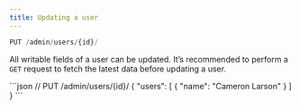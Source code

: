 ```yaml
---
title: Updating a user
---
```


```js
PUT /admin/users/{id}/
```

All writable fields of a user can be updated. It’s recommended to perform a `GET` request to fetch the latest data before updating a user.

<RequestExample>
```json
// PUT /admin/users/{id}/
{
    "users": [
        {
            "name": "Cameron Larson"
        }
    ]
}
```
</RequestExample>